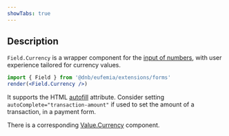 ```yaml
---
showTabs: true
---
```


## Description

`Field.Currency` is a wrapper component for the [input of numbers](/uilib/extensions/forms/base-fields/Number), with user experience tailored for currency values.

```jsx
import { Field } from '@dnb/eufemia/extensions/forms'
render(<Field.Currency />)
```

It supports the HTML [autofill](https://developer.mozilla.org/en-US/docs/Web/HTML/Attributes/autocomplete) attribute. Consider setting `autoComplete="transaction-amount"` if used to set the amount of a transaction, in a payment form.

There is a corresponding [Value.Currency](/uilib/extensions/forms/Value/Currency) component.
